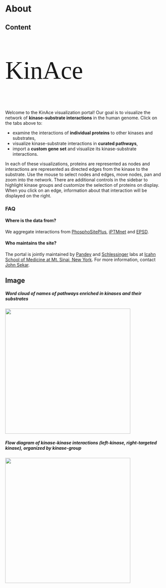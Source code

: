 # About 

## Content {data-width=50}
### {.opening-page-text}
<p style="font-family: 'Righteous', cursive; font-size: 80px;">KinAce</p>
Welcome to the KinAce visualization portal! Our goal is to visualize the network of <b>kinase-substrate interactions</b> in the human genome. Click on the tabs above to:

* examine the interactions of <b>individual proteins</b> to other kinases and substrates,
* visualize kinase-substrate interactions in <b>curated pathways</b>,
* import a <b>custom gene set</b> and visualize its kinase-substrate interactions.

In each of these visualizations, proteins are represented as nodes and interactions are represented as directed edges from the kinase to the substrate. Use the mouse to select nodes and edges, move nodes, pan and zoom into the network. There are additional controls in the sidebar to highlight kinase groups and customize the selection of proteins on display. When you click on an edge, information about that interaction will be displayed on the right. 

<h3>FAQ</h3>
<h4>Where is the data from?</h4>
We aggregate interactions from [PhosphoSitePlus](https://www.phosphosite.org/), [iPTMnet](https://research.bioinformatics.udel.edu/iptmnet/) and [EPSD](https://epsd.biocuckoo.cn/). 
<h4>Who maintains the site?</h4>
The portal is jointly maintained by [Pandey](https://gpandeylab.org/) and [Schlessinger](http://www.schlessingerlab.org/) labs at [Icahn School of Medicine at Mt. Sinai, New York](https://icahn.mssm.edu/). For more information, contact [John Sekar](mailto:john.sekar@mssm.edu).

## Image {data-width=30}
##### Word cloud of names of pathways enriched in kinases and their substrates
![](wordcloud.png){width="400px"}

##### Flow diagram of kinase-kinase interactions (left-kinase, right-targeted kinase), organized by kinase-group
![](sankey.png){width="400px"}



